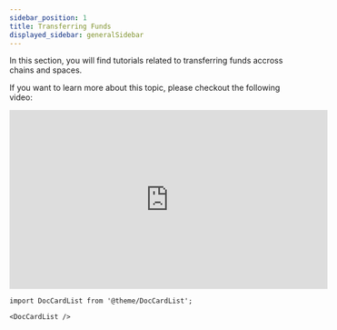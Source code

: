 ```yaml
---
sidebar_position: 1
title: Transferring Funds
displayed_sidebar: generalSidebar
---
```


In this section, you will find tutorials related to transferring funds accross chains and spaces.

If you want to learn more about this topic, please checkout the following video:


<Tabs>
  <TabItem value="youtube" label="Transferring Funds Video Tutorial">
<iframe width="560" height="315" src="https://www.youtube.com/embed/BA2pfVK7pmU?si=kIXns4ePU9dNkHG3" title="YouTube video player" frameborder="0" allow="accelerometer; autoplay; clipboard-write; encrypted-media; gyroscope; picture-in-picture; web-share" allowfullscreen></iframe>
  </TabItem>
</Tabs>

```mdx-code-block
import DocCardList from '@theme/DocCardList';

<DocCardList />
```

